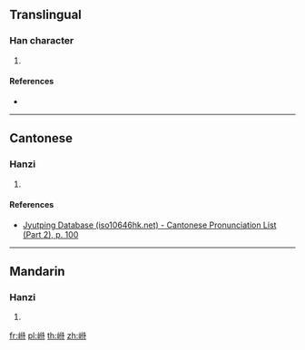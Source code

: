 {{character info/new}}
==Translingual==

===Han character===
{{Han char|rn=46|rad=山|as=09|sn=12|four=|canj=UHOI|ids=⿰山待}}

# {{defn|Han|sort=山09}}

====References====
* {{Han ref|kx=0315.340|dkj=08258|dj=0616.240|hdz=10787.160|uh=5D3B|ud=23867}}

----

==Cantonese==

===Hanzi===
{{yue-hanzi|jyut=[[zi6]]|y=ji6}}

# {{defn|lang=yue|sort=山09}}

====References====
* [http://www.iso10646hk.net/jp/document/download.jsp Jyutping Database (iso10646hk.net) - Cantonese Pronunciation List (Part 2), p. 100]

----

==Mandarin==

===Hanzi===
{{cmn-hanzi|pin=[[zhì]] ([[zhi4]])|wg=chih<sup>4</sup>}}

# {{defn|lang=cmn|sort=山09}}

[[fr:崻]]
[[pl:崻]]
[[th:崻]]
[[zh:崻]]